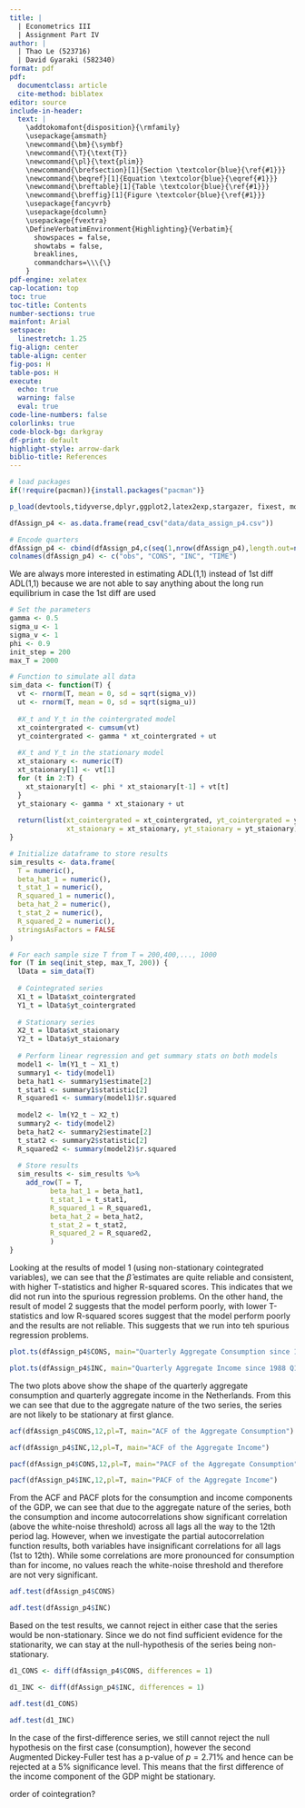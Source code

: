 ```yaml
---
title: | 
  | Econometrics III 
  | Assignment Part IV
author: | 
  | Thao Le (523716) 
  | David Gyaraki (582340)
format: pdf
pdf:
  documentclass: article
  cite-method: biblatex
editor: source
include-in-header:
  text: |
    \addtokomafont{disposition}{\rmfamily}
    \usepackage{amsmath}
    \newcommand{\bm}{\symbf}
    \newcommand{\T}{\text{T}}
    \newcommand{\pl}{\text{plim}}
    \newcommand{\brefsection}[1]{Section \textcolor{blue}{\ref{#1}}}
    \newcommand{\beqref}[1]{Equation \textcolor{blue}{\eqref{#1}}}
    \newcommand{\breftable}[1]{Table \textcolor{blue}{\ref{#1}}}
    \newcommand{\breffig}[1]{Figure \textcolor{blue}{\ref{#1}}}
    \usepackage{fancyvrb}
    \usepackage{dcolumn}
    \usepackage{fvextra}
    \DefineVerbatimEnvironment{Highlighting}{Verbatim}{
      showspaces = false,
      showtabs = false,
      breaklines,
      commandchars=\\\{\}
    }
pdf-engine: xelatex
cap-location: top
toc: true
toc-title: Contents
number-sections: true
mainfont: Arial
setspace:
  linestretch: 1.25
fig-align: center
table-align: center
fig-pos: H
table-pos: H
execute:
  echo: true
  warning: false
  eval: true
code-line-numbers: false
colorlinks: true
code-block-bg: darkgray
df-print: default
highlight-style: arrow-dark
biblio-title: References
---
```


\clearpage

```r
# load packages
if(!require(pacman)){install.packages("pacman")}

p_load(devtools,tidyverse,dplyr,ggplot2,latex2exp,stargazer, fixest, modelsummary, knitr, readr, tseries, lmtest, forecast, dynlm, vars, xtable)

dfAssign_p4 <- as.data.frame(read_csv("data/data_assign_p4.csv"))

# Encode quarters
dfAssign_p4 <- cbind(dfAssign_p4,c(seq(1,nrow(dfAssign_p4),length.out=nrow(dfAssign_p4))))
colnames(dfAssign_p4) <- c("obs", "CONS", "INC", "TIME")
```

We are always more interested in estimating ADL(1,1) instead of 1st diff ADL(1,1) because we are not able to say anything about the long run equilibrium in case the 1st diff are used

\section{Question 1} \label{q1}

```r
# Set the parameters
gamma <- 0.5
sigma_u <- 1
sigma_v <- 1
phi <- 0.9
init_step = 200
max_T = 2000

# Function to simulate all data
sim_data <- function(T) {
  vt <- rnorm(T, mean = 0, sd = sqrt(sigma_v))
  ut <- rnorm(T, mean = 0, sd = sqrt(sigma_u))
  
  #X_t and Y_t in the cointergrated model
  xt_cointergrated <- cumsum(vt) 
  yt_cointergrated <- gamma * xt_cointergrated + ut
  
  #X_t and Y_t in the stationary model
  xt_staionary <- numeric(T)
  xt_staionary[1] <- vt[1]
  for (t in 2:T) {
    xt_staionary[t] <- phi * xt_staionary[t-1] + vt[t]
  }
  yt_staionary <- gamma * xt_staionary + ut
  
  return(list(xt_cointergrated = xt_cointergrated, yt_cointergrated = yt_cointergrated,
              xt_staionary = xt_staionary, yt_staionary = yt_staionary))
}

# Initialize dataframe to store results
sim_results <- data.frame(
  T = numeric(),
  beta_hat_1 = numeric(),
  t_stat_1 = numeric(),
  R_squared_1 = numeric(),
  beta_hat_2 = numeric(),
  t_stat_2 = numeric(),
  R_squared_2 = numeric(),
  stringsAsFactors = FALSE
)

# For each sample size T from T = 200,400,..., 1000
for (T in seq(init_step, max_T, 200)) {
  lData = sim_data(T)
  
  # Cointegrated series
  X1_t = lData$xt_cointergrated
  Y1_t = lData$yt_cointergrated
  
  # Stationary series
  X2_t = lData$xt_staionary
  Y2_t = lData$yt_staionary  
    
  # Perform linear regression and get summary stats on both models
  model1 <- lm(Y1_t ~ X1_t)
  summary1 <- tidy(model1)
  beta_hat1 <- summary1$estimate[2]
  t_stat1 <- summary1$statistic[2]
  R_squared1 <- summary(model1)$r.squared
  
  model2 <- lm(Y2_t ~ X2_t)
  summary2 <- tidy(model2)
  beta_hat2 <- summary2$estimate[2]
  t_stat2 <- summary2$statistic[2]
  R_squared2 <- summary(model2)$r.squared
  
  # Store results
  sim_results <- sim_results %>% 
    add_row(T = T,
          beta_hat_1 = beta_hat1,
          t_stat_1 = t_stat1,
          R_squared_1 = R_squared1,
          beta_hat_2 = beta_hat2,
          t_stat_2 = t_stat2,
          R_squared_2 = R_squared2,
          )
}
```

\begin{table}[H]
\centering
\begin{tabular}{rrrrrrrr}
  \hline
 & T & beta\_hat\_1 & t\_stat\_1 & R\_squared\_1 & beta\_hat\_2 & t\_stat\_2 & R\_squared\_2 \\ 
  \hline
1 & 200.00 & 0.54 & 24.62 & 0.75 & 0.51 & 13.08 & 0.46 \\ 
  2 & 400.00 & 0.50 & 75.90 & 0.94 & 0.49 & 21.06 & 0.53 \\ 
  3 & 600.00 & 0.50 & 85.59 & 0.92 & 0.49 & 25.48 & 0.52 \\ 
  4 & 800.00 & 0.50 & 124.18 & 0.95 & 0.51 & 33.60 & 0.59 \\ 
  5 & 1000.00 & 0.50 & 137.93 & 0.95 & 0.49 & 32.81 & 0.52 \\ 
  6 & 1200.00 & 0.50 & 211.06 & 0.97 & 0.50 & 40.04 & 0.57 \\ 
  7 & 1400.00 & 0.50 & 553.08 & 1.00 & 0.50 & 39.90 & 0.53 \\ 
  8 & 1600.00 & 0.50 & 244.21 & 0.97 & 0.49 & 43.78 & 0.55 \\ 
  9 & 1800.00 & 0.50 & 255.31 & 0.97 & 0.51 & 48.00 & 0.56 \\ 
  10 & 2000.00 & 0.50 & 415.59 & 0.99 & 0.51 & 51.27 & 0.57 \\ 
   \hline
\end{tabular}
\end{table}
Looking at the results of model 1 (using non-stationary cointegrated variables), we can see that the $\hat\beta$ estimates are quite reliable and consistent, with higher T-statistics and higher R-squared scores. This indicates that we did not run into the spurious regression problems. On the other hand, the result of model 2 suggests that the model perform poorly, with lower T-statistics and low R-squared scores suggest that the model perform poorly and the results are not reliable. This suggests that we run into teh spurious regression problems.
\section{Question 2} \label{q2}

```r
plot.ts(dfAssign_p4$CONS, main="Quarterly Aggregate Consumption since 1988 Q1", ylab="Aggregate Consumption")

plot.ts(dfAssign_p4$INC, main="Quarterly Aggregate Income since 1988 Q1", ylab="Aggregate Income")
```

The two plots above show the shape of the quarterly aggregate consumption and quarterly aggregate income in the Netherlands. From this we can see that due to the aggregate nature of the two series, the series are not likely to be stationary at first glance.


```r
acf(dfAssign_p4$CONS,12,pl=T, main="ACF of the Aggregate Consumption")

acf(dfAssign_p4$INC,12,pl=T, main="ACF of the Aggregate Income")

pacf(dfAssign_p4$CONS,12,pl=T, main="PACF of the Aggregate Consumption")

pacf(dfAssign_p4$INC,12,pl=T, main="PACF of the Aggregate Income")
```

From the ACF and PACF plots for the consumption and income components of the GDP, we can see that due to the aggregate nature of the series, both the consumption and income autocorrelations show significant correlation (above the white-noise threshold) across all lags all the way to the 12th period lag. However, when we investigate the partial autocorrelation function results, both variables have insignificant correlations for all lags (1st to 12th). While some correlations are more pronounced for consumption than for income, no values reach the white-noise threshold and therefore are not very significant.

\section{Question 3} \label{q3}

```r
adf.test(dfAssign_p4$CONS)

adf.test(dfAssign_p4$INC)
```

Based on the test results, we cannot reject in either case that the series would be non-stationary. Since we do not find sufficient evidence for the stationarity, we can stay at the null-hypothesis of the series being non-stationary. 

\section{Question 4} \label{q4}

```r
d1_CONS <- diff(dfAssign_p4$CONS, differences = 1)

d1_INC <- diff(dfAssign_p4$INC, differences = 1)

adf.test(d1_CONS)

adf.test(d1_INC)
```

In the case of the first-difference series, we still cannot reject the null hypothesis on the first case (consumption), however the second Augmented Dickey-Fuller test has a p-value of $p= 2.71\%$ and hence can be rejected at a 5\% significance level. This means that the first difference of the income component of the GDP might be stationary.

order of cointegration?

\section{Question 5} \label{q5}

```r

```

\section{Question 6} \label{q6}

```r

```

\section{Question 7} \label{q7}

```r

```

\section{Question 8} \label{q8}

```r

```
